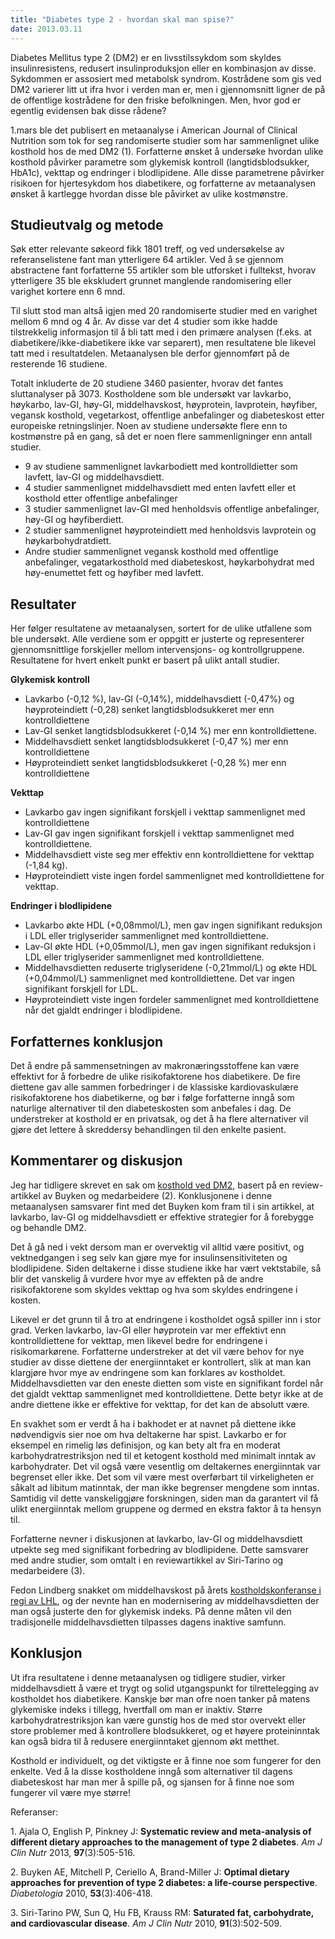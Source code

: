 ```yaml
---
title: "Diabetes type 2 - hvordan skal man spise?"
date: 2013.03.11
---
```


Diabetes Mellitus type 2 (DM2) er en livsstilssykdom som skyldes insulinresistens, redusert insulinproduksjon eller en kombinasjon av disse.  Sykdommen er assosiert med metabolsk syndrom. Kostrådene som gis ved DM2 varierer litt ut ifra hvor i verden man er, men i gjennomsnitt ligner de på de offentlige kostrådene for den friske befolkningen. Men, hvor god er egentlig evidensen bak disse rådene?

1.mars ble det publisert en metaanalyse i American Journal of Clinical Nutrition som tok for seg randomiserte studier som har sammenlignet ulike kosthold hos de med DM2 (1). Forfatterne ønsket å undersøke hvordan ulike kosthold påvirker parametre som glykemisk kontroll (langtidsblodsukker, HbA1c), vekttap og endringer i blodlipidene. Alle disse parametrene påvirker risikoen for hjertesykdom hos diabetikere, og forfatterne av metaanalysen ønsket å kartlegge hvordan disse ble påvirket av ulike kostmønstre.

## Studieutvalg og metode

Søk etter relevante søkeord fikk 1801 treff, og ved undersøkelse av referanselistene fant man ytterligere 64 artikler. Ved å se gjennom abstractene fant forfatterne 55 artikler som ble utforsket i fulltekst, hvorav ytterligere 35 ble ekskludert grunnet manglende randomisering eller varighet kortere enn 6 mnd.

Til slutt stod man altså igjen med 20 randomiserte studier med en varighet mellom 6 mnd og 4 år. Av disse var det 4 studier som ikke hadde tilstrekkelig informasjon til å bli tatt med i den primære analysen (f.eks. at diabetikere/ikke-diabetikere ikke var separert), men resultatene ble likevel tatt med i resultatdelen. Metaanalysen ble derfor gjennomført på de resterende 16 studiene.

Totalt inkluderte de 20 studiene 3460 pasienter, hvorav det fantes sluttanalyser på 3073. Kostholdene som ble undersøkt var lavkarbo, høykarbo, lav-GI, høy-GI, middelhavskost, høyprotein, lavprotein, høyfiber, vegansk kosthold, vegetarkost, offentlige anbefalinger og diabeteskost etter europeiske retningslinjer. Noen av studiene undersøkte flere enn to kostmønstre på en gang, så det er noen flere sammenligninger enn antall studier.

-   9 av studiene sammenlignet lavkarbodiett med kontrolldietter som lavfett, lav-GI og middelhavsdiett.
-   4 studier sammenlignet middelhavsdiett med enten lavfett eller et kosthold etter offentlige anbefalinger
-   3 studier sammenlignet lav-GI med henholdsvis offentlige anbefalinger, høy-GI og høyfiberdiett.
-   2 studier sammenlignet høyproteindiett med henholdsvis lavprotein og høykarbohydratdiett.
-   Andre studier sammenlignet vegansk kosthold med offentlige anbefalinger, vegatarkosthold med diabeteskost, høykarbohydrat med høy-enumettet fett og høyfiber med lavfett.

## Resultater

Her følger resultatene av metaanalysen, sortert for de ulike utfallene som ble undersøkt. Alle verdiene som er oppgitt er justerte og representerer gjennomsnittlige forskjeller mellom intervensjons- og kontrollgruppene. Resultatene for hvert enkelt punkt er basert på ulikt antall studier.

**Glykemisk kontroll**

-   Lavkarbo (-0,12 %), lav-GI (-0,14%), middelhavsdiett (-0,47%) og høyproteindiett (-0,28) senket langtidsblodsukkeret mer enn kontrolldiettene
-   Lav-GI senket langtidsblodsukkeret (-0,14 %) mer enn kontrolldiettene.
-   Middelhavsdiett senket langtidsblodsukkeret (-0,47 %) mer enn kontrolldiettene
-   Høyproteindiett senket langtidsblodsukkeret (-0,28 %) mer enn kontrolldiettene

**Vekttap**

-   Lavkarbo gav ingen signifikant forskjell i vekttap sammenlignet med kontrolldiettene
-   Lav-GI gav ingen signifikant forskjell i vekttap sammenlignet med kontrolldiettene.
-   Middelhavsdiett viste seg mer effektiv enn kontrolldiettene for vekttap (-1,84 kg).
-   Høyproteindiett viste ingen fordel sammenlignet med kontrolldiettene for vekttap.

**Endringer i blodlipidene**

-   Lavkarbo økte HDL (+0,08mmol/L), men gav ingen signifikant reduksjon i LDL eller triglyserider sammenlignet med kontrolldiettene.
-   Lav-GI økte HDL (+0,05mmol/L), men gav ingen signifikant reduksjon i LDL eller triglyserider sammenlignet med kontrolldiettene.
-   Middelhavsdietten reduserte triglyseridene (-0,21mmol/L) og økte HDL (+0,04mmol/L) sammenlignet med kontrolldiettene. Det var ingen signifikant forskjell for LDL.
-   Høyproteindiett viste ingen fordeler sammenlignet med kontrolldiettene når det gjaldt endringer i blodlipidene.

## Forfatternes konklusjon

Det å endre på sammensetningen av makronæringsstoffene kan være effektivt for å forbedre de ulike risikofaktorene hos diabetikere. De fire diettene gav alle sammen forbedringer i de klassiske kardiovaskulære risikofaktorene hos diabetikerne, og bør i følge forfatterne inngå som naturlige alternativer til den diabeteskosten som anbefales i dag. De understreker at kosthold er en privatsak, og det å ha flere alternativer vil gjøre det lettere å skreddersy behandlingen til den enkelte pasient.

## Kommentarer og diskusjon

Jeg har tidligere skrevet en sak om [kosthold ved DM2](diabetes-kosthold.qmd), basert på en review-artikkel av Buyken og medarbeidere (2). Konklusjonene i denne metaanalysen samsvarer fint med det Buyken kom fram til i sin artikkel, at lavkarbo, lav-GI og middelhavsdiett er effektive strategier for å forebygge og behandle DM2.

Det å gå ned i vekt dersom man er overvektig vil alltid være positivt, og vektnedgangen i seg selv kan gjøre mye for insulinsensitiviteten og blodlipidene. Siden deltakerne i disse studiene ikke har vært vektstabile, så blir det vanskelig å vurdere hvor mye av effekten på de andre risikofaktorene som skyldes vekttap og hva som skyldes endringene i kosten.

Likevel er det grunn til å tro at endringene i kostholdet også spiller inn i stor grad. Verken lavkarbo, lav-GI eller høyprotein var mer effektivt enn kontrolldiettene for vekttap, men likevel bedre for endringene i risikomarkørene. Forfatterne understreker at det vil være behov for nye studier av disse diettene der energiinntaket er kontrollert, slik at man kan klargjøre hvor mye av endringene som kan forklares av kostholdet. Middelhavsdietten var den eneste dietten som viste en signifikant fordel når det gjaldt vekttap sammenlignet med kontrolldiettene. Dette betyr ikke at de andre diettene ikke er effektive for vekttap, for det kan de absolutt være.

En svakhet som er verdt å ha i bakhodet er at navnet på diettene ikke nødvendigvis sier noe om hva deltakerne har spist. Lavkarbo er for eksempel en rimelig løs definisjon, og kan bety alt fra en moderat karbohydratrestriksjon ned til et ketogent kosthold med minimalt inntak av karbohydrater. Det vil også være vesentlig om deltakernes energiinntak var begrenset eller ikke. Det som vil være mest overførbart til virkeligheten er såkalt ad libitum matinntak, der man ikke begrenser mengdene som inntas. Samtidig vil dette vanskeliggjøre forskningen, siden man da garantert vil få ulikt energiinntak mellom gruppene og dermed en ekstra faktor å ta hensyn til.

Forfatterne nevner i diskusjonen at lavkarbo, lav-GI og middelhavsdiett utpekte seg med signifikant forbedring av blodlipidene. Dette samsvarer med andre studier, som omtalt i en reviewartikkel av Siri-Tarino og medarbeidere (3).

Fedon Lindberg snakket om middelhavskost på årets [kostholdskonferanse i regi av LHL](lhl-konferanse-2013.qmd), og der nevnte han en modernisering av middelhavsdietten der man også justerte den for glykemisk indeks. På denne måten vil den tradisjonelle middelhavsdietten tilpasses dagens inaktive samfunn.

## Konklusjon

Ut ifra resultatene i denne metaanalysen og tidligere studier, virker middelhavsdiett å være et trygt og solid utgangspunkt for tilrettelegging av kostholdet hos diabetikere. Kanskje bør man ofre noen tanker på matens glykemiske indeks i tillegg, hvertfall om man er inaktiv. Større karbohydratrestriksjon kan være gunstig hos de med stor overvekt eller store problemer med å kontrollere blodsukkeret, og et høyere proteininntak kan også bidra til å redusere energiinntaket gjennom økt metthet.

Kosthold er individuelt, og det viktigste er å finne noe som fungerer for den enkelte. Ved å la disse kostholdene inngå som alternativer til dagens diabeteskost har man mer å spille på, og sjansen for å finne noe som fungerer vil være mye større!

Referanser:

1\. Ajala O, English P, Pinkney J: **Systematic review and meta-analysis of different dietary approaches to the management of type 2 diabetes**. *Am J Clin Nutr* 2013, **97**(3):505-516.

2\. Buyken AE, Mitchell P, Ceriello A, Brand-Miller J: **Optimal dietary approaches for prevention of type 2 diabetes: a life-course perspective**. *Diabetologia* 2010, **53**(3):406-418.

3\. Siri-Tarino PW, Sun Q, Hu FB, Krauss RM: **Saturated fat, carbohydrate, and cardiovascular disease**. *Am J Clin Nutr* 2010, **91**(3):502-509. 
